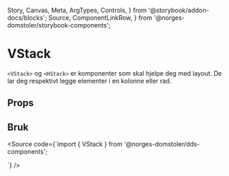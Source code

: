   Story,
  Canvas,
  Meta,
  ArgTypes,
  Controls,
} from '@storybook/addon-docs/blocks';
  Source,
  ComponentLinkRow,
} from '@norges-domstoler/storybook-components';

<Meta of={StackStories} />

# VStack

<ComponentLinkRow
  docsHref="https://design.domstol.no/987b33f71/p/8539cc-stack"
  githubHref="https://github.com/domstolene/designsystem/tree/main/packages/components/src/components/Stack"
  storybookHref="https://domstolene.github.io/designsystem/?path=/story/dds-components-layout-primitives-vstack--default"
  withBottomSpacing
/>

`<VStack>` og `<HStack>` er komponenter som skal hjelpe deg med layout.
De lar deg respektivt legge elementer i en kolonne eller rad.

## Props

<Canvas of={StackStories.Default} />
<Controls of={StackStories.Default} />

## Bruk

<Source
  code={`import { VStack } from '@norges-domstoler/dds-components';

<VStack gap="x1">
  <div />
  <div />
  <div />
</VStack>

`} />
